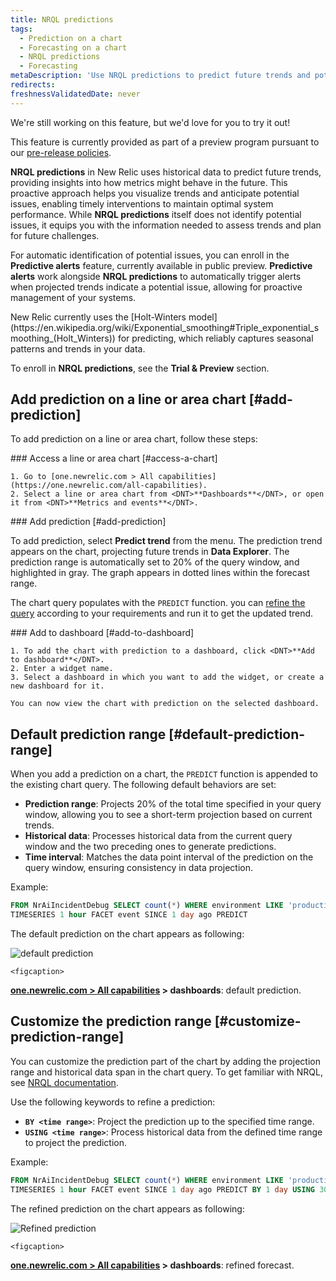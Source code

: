 ```yaml
---
title: NRQL predictions
tags:
  - Prediction on a chart
  - Forecasting on a chart
  - NRQL predictions
  - Forecasting
metaDescription: 'Use NRQL predictions to predict future trends and potential performance issues.'
redirects:
freshnessValidatedDate: never
---
```

<Callout title="preview">
  We're still working on this feature, but we'd love for you to try it out!

  This feature is currently provided as part of a preview program pursuant to our [pre-release policies](/docs/licenses/license-information/referenced-policies/new-relic-pre-release-policy).
</Callout>

<DNT>**NRQL predictions**</DNT> in New Relic uses historical data to predict future trends, providing insights into how metrics might behave in the future. This proactive approach helps you visualize trends and anticipate potential issues, enabling timely interventions to maintain optimal system performance. While <DNT>**NRQL predictions**</DNT> itself does not identify potential issues, it equips you with the information needed to assess trends and plan for future challenges.


For automatic identification of potential issues, you can enroll in the <DNT>**Predictive alerts**</DNT> feature, currently available in public preview. <DNT>**Predictive alerts**</DNT> work alongside <DNT>**NRQL predictions**</DNT> to automatically trigger alerts when projected trends indicate a potential issue, allowing for proactive management of your systems.

<Callout variant="tip">
  New Relic currently uses the [Holt-Winters model](https://en.wikipedia.org/wiki/Exponential_smoothing#Triple_exponential_smoothing_(Holt_Winters)) for predicting, which reliably captures seasonal patterns and trends in your data.
</Callout>

To enroll in <DNT>**NRQL predictions**</DNT>, see the **Trial & Preview** section.

## Add prediction on a line or area chart [#add-prediction]
To add prediction on a line or area chart, follow these steps:

<Steps>

  <Step>
    ### Access a line or area chart [#access-a-chart]

    1. Go to [one.newrelic.com > All capabilities](https://one.newrelic.com/all-capabilities).
    2. Select a line or area chart from <DNT>**Dashboards**</DNT>, or open it from <DNT>**Metrics and events**</DNT>.
  </Step>

  <Step>
    ### Add prediction [#add-prediction]

  To add prediction, select <DNT>**Predict trend**</DNT> from the <Icon name="fe-more-horizontal"/> menu. 
  The prediction trend appears on the chart, projecting future trends in **Data Explorer**. The prediction range is automatically set to 20% of the query window, and highlighted in gray. The graph appears in dotted lines within the forecast range. 

  The chart query populates with the `PREDICT` function. you can [refine the query](/docs/nrql/nrql-syntax-clauses-functions/#sel-prediction) according to your requirements and run it to get the updated trend.

  </Step>

  <Step>
    ### Add to dashboard [#add-to-dashboard]

    1. To add the chart with prediction to a dashboard, click <DNT>**Add to dashboard**</DNT>.
    2. Enter a widget name.
    3. Select a dashboard in which you want to add the widget, or create a new dashboard for it.

    You can now view the chart with prediction on the selected dashboard.

  </Step>
  
</Steps>

## Default prediction range [#default-prediction-range]
When you add a prediction on a chart, the `PREDICT` function is appended to the existing chart query. The following default behaviors are set:
* **Prediction range**: Projects 20% of the total time specified in your query window, allowing you to see a short-term projection based on current trends.
* **Historical data**: Processes historical data from the current query window and the two preceding ones to generate predictions.
* **Time interval**: Matches the data point interval of the prediction on the query window, ensuring consistency in data projection.

Example:

```sql
FROM NrAiIncidentDebug SELECT count(*) WHERE environment LIKE 'production'
TIMESERIES 1 hour FACET event SINCE 1 day ago PREDICT
```
The default prediction on the chart appears as following:

   <img
     title="default prediction"
     alt="default prediction"
     src="/images/nrql-predictions-default.webp"
   />

    <figcaption>
  <DNT>**[one.newrelic.com > All capabilities](https://one.newrelic.com/all-capabilities) > dashboards**</DNT>: default prediction.

</figcaption>

## Customize the prediction range [#customize-prediction-range]
You can customize the prediction part of the chart by adding the projection range and historical data span in the chart query. 
To get familiar with NRQL, see [NRQL documentation](/docs/nrql/get-started/introduction-nrql-new-relics-query-language). 

Use the following keywords to refine a prediction:
* **`BY <time range>`**: Project the prediction up to the specified time range.
* **`USING <time range>`**: Process historical data from the defined time range to project the prediction.

Example:

```sql
FROM NrAiIncidentDebug SELECT count(*) WHERE environment LIKE 'production'
TIMESERIES 1 hour FACET event SINCE 1 day ago PREDICT BY 1 day USING 30 days
```

The refined prediction on the chart appears as following:

   <img
     title="Refined prediction"
     alt="Refined prediction"
     src="/images/nrql-predictions-refined.webp"
   />

    <figcaption>
  <DNT>**[one.newrelic.com > All capabilities](https://one.newrelic.com/all-capabilities) > dashboards**</DNT>: refined forecast.

</figcaption>
